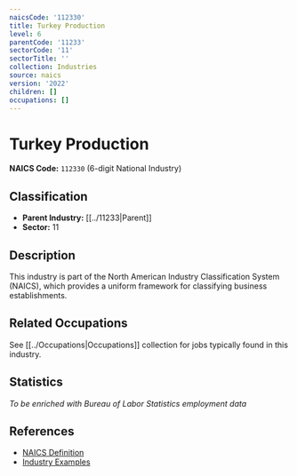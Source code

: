 ```yaml
---
naicsCode: '112330'
title: Turkey Production
level: 6
parentCode: '11233'
sectorCode: '11'
sectorTitle: ''
collection: Industries
source: naics
version: '2022'
children: []
occupations: []
---
```

# Turkey Production

**NAICS Code:** `112330` (6-digit National Industry)

## Classification

- **Parent Industry:** [[../11233|Parent]]
- **Sector:** 11

## Description

This industry is part of the North American Industry Classification System (NAICS), which provides a uniform framework for classifying business establishments.

## Related Occupations

See [[../Occupations|Occupations]] collection for jobs typically found in this industry.

## Statistics

*To be enriched with Bureau of Labor Statistics employment data*

## References

- [NAICS Definition](https://www.census.gov/naics/)
- [Industry Examples](https://www.census.gov/naics/2022NAICS/)
